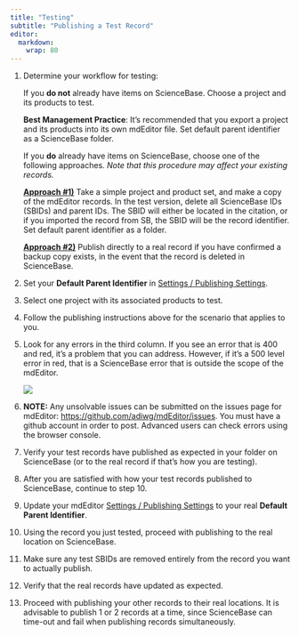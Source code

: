 ```yaml
---
title: "Testing"
subtitle: "Publishing a Test Record"
editor: 
  markdown: 
    wrap: 80
---
```



1.  Determine your workflow for testing:

    If you **do not** already have items on ScienceBase. Choose a project and
    its products to test.

    **Best Management Practice**: It's recommended that you export a project and
    its products into its own mdEditor file. Set default parent identifier as a
    ScienceBase folder.

    If you **do** already have items on ScienceBase, choose one of the following
    approaches. *Note that this procedure may affect your existing records.*

    [**Approach #1)**]{.underline} Take a simple project and product set, and make a copy of
    the mdEditor records. In the test version, delete all ScienceBase IDs
    (SBIDs) and parent IDs. The SBID will either be located in the citation, or
    if you imported the record from SB, the SBID will be the record identifier.
    Set default parent identifier as a folder.

    [**Approach #2)**]{.underline} Publish directly to a real record if you have confirmed a
    backup copy exists, in the event that the record is deleted in ScienceBase.

2.  Set your **Default Parent Identifier** in [Settings / Publishing Settings](../settings.qmd#publishing-settings).

3.  Select one project with its associated products to test.

4.  Follow the publishing instructions above for the scenario that applies to
    you.

5.  Look for any errors in the third column. If you see an error that is 400 and
    red, it’s a problem that you can address. However, if it’s a 500 level error
    in red, that is a ScienceBase error that is outside the scope of the
    mdEditor.

    ![](../../assets/publishing_error.png)

6.  **NOTE:** Any unsolvable issues can be submitted on the issues page for
    mdEditor:
    [https://github.com/adiwg/mdEditor/issues](https://www.gitbook.com/book/adiwg/mdeditor/edit#).
    You must have a github account in order to post. Advanced users can check 
    errors using the browser console. 

7.  Verify your test records have published as expected in your folder on
    ScienceBase (or to the real record if that’s how you are testing).

8.  After you are satisfied with how your test records published to ScienceBase,
    continue to step 10.

9.  Update your mdEditor [Settings / Publishing Settings](../settings.qmd#publishing-settings) to your 
    real **Default Parent Identifier**.

10. Using the record you just tested, proceed with publishing to the real
    location on ScienceBase.

11. Make sure any test SBIDs are removed entirely from the record you want to
    actually publish.

12. Verify that the real records have updated as expected.

13. Proceed with publishing your other records to their real locations. It is
    advisable to publish 1 or 2 records at a time, since ScienceBase can
    time-out and fail when publishing records simultaneously.
